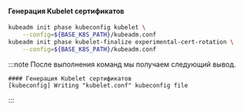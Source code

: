 #### Генерация Kubelet сертификатов
```bash
kubeadm init phase kubeconfig kubelet \
    --config=${BASE_K8S_PATH}/kubeadm.conf
kubeadm init phase kubelet-finalize experimental-cert-rotation \
    --config=${BASE_K8S_PATH}/kubeadm.conf
```

:::note
После выполнения команд мы получаем следующий вывод.
```
#### Генерация Kubelet сертификатов
[kubeconfig] Writing "kubelet.conf" kubeconfig file
```
:::
